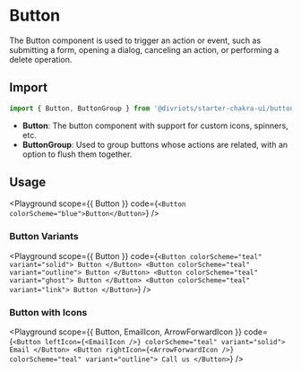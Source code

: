 
# Button

The Button component is used to trigger an action or event,
such as submitting a form, opening a dialog, canceling an
action, or performing a delete operation.

## Import

```js
import { Button, ButtonGroup } from '@divriots/starter-chakra-ui/button';
```

- **Button**: The button component with support for custom icons, spinners, etc.
- **ButtonGroup**: Used to group buttons whose actions are related, with an option to flush them together.

## Usage

<Playground
  scope={{ Button }}
  code={`<Button colorScheme="blue">Button</Button>`}
/>

### Button Variants

<Playground
  scope={{ Button }}
  code={`
<Button colorScheme="teal" variant="solid">
  Button
</Button>
<Button colorScheme="teal" variant="outline">
  Button
</Button>
<Button colorScheme="teal" variant="ghost">
  Button
</Button>
<Button colorScheme="teal" variant="link">
  Button
</Button>
  `}
/>

### Button with Icons

<Playground
  scope={{ Button, EmailIcon, ArrowForwardIcon }}
  code={`
<Button leftIcon={<EmailIcon />} colorScheme="teal" variant="solid">
  Email
</Button>
<Button rightIcon={<ArrowForwardIcon />} colorScheme="teal" variant="outline">
  Call us
</Button>
  `}
/>
